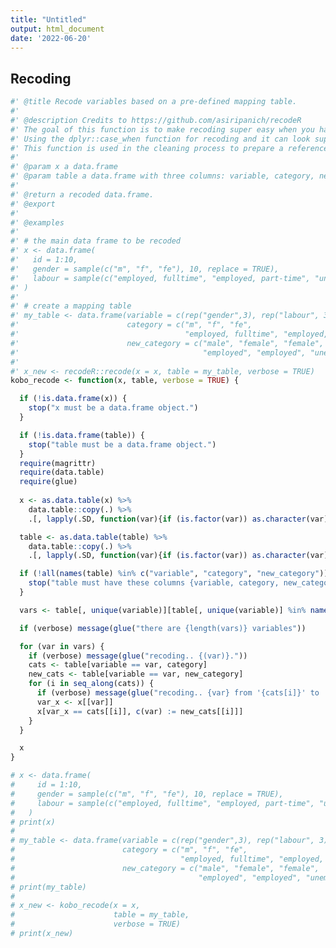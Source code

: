 ```yaml
---
title: "Untitled"
output: html_document
date: '2022-06-20'
---
```

 
 
## Recoding 

```r
#' @title Recode variables based on a pre-defined mapping table.
#'
#' @description Credits to https://github.com/asiripanich/recodeR 
#' The goal of this function is to make recoding super easy when you have a mapping table. 
#' Using the dplyr::case_when function for recoding and it can look super messy real fast when you have a lot of categories to be recoded. 
#' This function is used in the cleaning process to prepare a reference sample and control tables . 
#' 
#' @param x a data.frame
#' @param table a data.frame with three columns: variable, category, new_category
#'
#' @return a recoded data.frame.
#' @export
#'
#' @examples
#'
#' # the main data frame to be recoded
#' x <- data.frame(
#'   id = 1:10,
#'   gender = sample(c("m", "f", "fe"), 10, replace = TRUE),
#'   labour = sample(c("employed, fulltime", "employed, part-time", "unemployed"), 10, replace = TRUE)
#' )
#'
#' # create a mapping table
#' my_table <- data.frame(variable = c(rep("gender",3), rep("labour", 3)),
#'                        category = c("m", "f", "fe",
#'                                     "employed, fulltime", "employed, part-time", "unemployed"),
#'                        new_category = c("male", "female", "female",
#'                                         "employed", "employed", "unemployed"))
#'
#' x_new <- recodeR::recode(x = x, table = my_table, verbose = TRUE)
kobo_recode <- function(x, table, verbose = TRUE) {

  if (!is.data.frame(x)) {
    stop("x must be a data.frame object.")
  }

  if (!is.data.frame(table)) {
    stop("table must be a data.frame object.")
  }
  require(magrittr)
  require(data.table)
  require(glue)
  
  x <- as.data.table(x) %>%
    data.table::copy(.) %>%
    .[, lapply(.SD, function(var){if (is.factor(var)) as.character(var) else var})]

  table <- as.data.table(table) %>%
    data.table::copy(.) %>%
    .[, lapply(.SD, function(var){if (is.factor(var)) as.character(var) else var})]

  if (!all(names(table) %in% c("variable", "category", "new_category"))) {
    stop("table must have these columns {variable, category, new_category}")
  }

  vars <- table[, unique(variable)][table[, unique(variable)] %in% names(x)]

  if (verbose) message(glue("there are {length(vars)} variables"))

  for (var in vars) {
    if (verbose) message(glue("recoding.. {(var)}."))
    cats <- table[variable == var, category]
    new_cats <- table[variable == var, new_category]
    for (i in seq_along(cats)) {
      if (verbose) message(glue("recoding.. {var} from '{cats[i]}' to '{new_cats[i]}'"))
      var_x <- x[[var]]
      x[var_x == cats[[i]], c(var) := new_cats[[i]]]
    }
  }

  x
}
```


```r
 
# x <- data.frame(
#     id = 1:10,
#     gender = sample(c("m", "f", "fe"), 10, replace = TRUE),
#     labour = sample(c("employed, fulltime", "employed, part-time", "unemployed"), 10, replace = TRUE)
#   )
# print(x)
# 
# my_table <- data.frame(variable = c(rep("gender",3), rep("labour", 3)),
#                        category = c("m", "f", "fe",
#                                     "employed, fulltime", "employed, part-time", "unemployed"),
#                        new_category = c("male", "female", "female",
#                                         "employed", "employed", "unemployed"))
# print(my_table) 
# 
# x_new <- kobo_recode(x = x, 
#                      table = my_table, 
#                      verbose = TRUE) 
# print(x_new)

```

